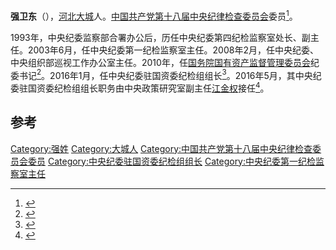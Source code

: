 '''强卫东'''（{{bd|1953年|3月||}}），[[河北|河北]][[大城|大城]]人。[[中国共产党第十八届中央纪律检查委员会|中国共产党第十八届中央纪律检查委员会]]委员<ref>{{cite news|title=国资委严抓央企纪检 前8个月381人受处理|url=http://fanfu.people.com.cn/n/2014/0923/c64371-25719851.html|accessdate=2014-11-15|newspaper=人民网|archive-date=2014-11-29|archive-url=https://web.archive.org/web/20141129040221/http://fanfu.people.com.cn/n/2014/0923/c64371-25719851.html|dead-url=no}}</ref>。

1993年，中央纪委监察部合署办公后，历任中央纪委第四纪检监察室处长、副主任。2003年6月，任中央纪委第一纪检监察室主任。2008年2月，任中央纪委、中央组织部巡视工作办公室主任。2010年，任[[国务院国有资产监督管理委员会|国务院国有资产监督管理委员会]]纪委书记<ref>{{cite news|title=国资委传达学习十八届中央纪委第四次全会精神|url=http://cpc.people.com.cn/n/2014/1028/c87228-25919426.html|accessdate=2014-11-15|newspaper=人民网|archive-date=2014-11-29|archive-url=https://web.archive.org/web/20141129041724/http://cpc.people.com.cn/n/2014/1028/c87228-25919426.html|dead-url=no}}</ref>。2016年1月，任中央纪委驻国资委纪检组组长<ref>{{cite news|title=保监会纪委书记陈新权改任中央纪委驻保监会纪检组组长|url=http://www.thepaper.cn/newsDetail_forward_1426269|accessdate=2016-01-28|newspaper=澎湃新闻|archive-date=2016-01-29|archive-url=https://web.archive.org/web/20160129105658/http://www.thepaper.cn/newsDetail_forward_1426269|dead-url=no}}</ref>。2016年5月，其中央纪委驻国资委纪检组组长职务由中央政策研究室副主任[[江金权|江金权]]接任<ref>{{cite news|title=江金权任中央纪委驻国资委纪检组组长，强卫东不再担任|url=http://www.thepaper.cn/newsDetail_forward_1467785|accessdate=2016-05-11|newspaper=澎湃新闻|archive-date=2016-05-11|archive-url=https://web.archive.org/web/20160511101626/http://www.thepaper.cn/newsDetail_forward_1467785|dead-url=no}}</ref>。

==参考==
{{reflist}}
{{中国政治人物小作品}}

[[Category:强姓|Category:强姓]]
[[Category:大城人|Category:大城人]]
[[Category:中国共产党第十八届中央纪律检查委员会委员|Category:中国共产党第十八届中央纪律检查委员会委员]]
[[Category:中央纪委驻国资委纪检组组长|Category:中央纪委驻国资委纪检组组长]]
[[Category:中央纪委第一纪检监察室主任|Category:中央纪委第一纪检监察室主任]]
